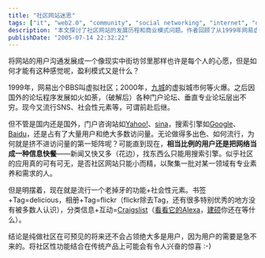 ```yaml
---
title: "社区网站迷思"
tags: ["it", "web2.0", "community", "social networking", "internet", "online communities"]
description: "本文探讨了社区网站的发展历程和商业模式问题。作者回顾了从1999年网易虚拟社区、2000年九城虚拟城市，到后来的各类论坛及现代SNS社交网站的演变过程。文章指出，尽管社区网站不断演进，但门户网站和搜索引擎仍然占据着主要流量，原因可能是多数用户仍将互联网视为“信息快餐”。作者观察到当时流行的趋势是将传统功能与社交元素结合，如书签+标签=delicious，相册+标签=flickr，并认为纯社区网站在当时还难以吸引多数用户，但将社区功能整合到传统产品中可能会带来惊喜。"
publishDate: "2005-07-14 22:32:22"
---
```


将网站的用户沟通发展成一个像现实中街坊邻里那样也许是每个人的心愿，但是如何才能有这种感觉呢，盈利模式又是什么？

1999年，网易出个BBS叫虚拟社区；2000年，[九城](http://www.the9.com/)的虚拟城市何等火爆。之后因国外的论坛程序发展如火如荼，（破解后）各种门户论坛、垂直专业论坛层出不穷。现今又流行SNS、社会性元素等，可谓前赴后继。

但不管是国内还是国外，门户咨询站如[Yahoo!](http://www.yahoo.com/)、[sina](http://www.sina.com.cn/)，搜索引擎如[Google](http://www.google.com/)、[Baidu](http://www.baidu.com/)，还是占有了大量用户和绝大多数访问量。无论做得多出色、如何流行，为何就是挤不进访问量的第一矩阵呢？可能直到现在，**相当比例的用户还是把网络当成一种信息快餐**——新闻又快又多（花边），找东西么只能用搜索引擎。似乎社区的应用真的可有可无，是否社区网站只能小而精，以聚集一批对某一领域有专业素养和需求的人。

但是明摆着，现在就是流行一个老掉牙的功能+社会性元素。书签+Tag=delicious，相册+Tag=flickr（flickr除去Tag，还有很多特别优秀的地方没有被多数人认识），分类信息+互动=[Craigslist](http://www.craigslist.org/)（[看看它的Alexa](http://www.alexa.com/data/details/traffic_details?q=&url=craigslist.org)，[建硕](http://home.wangjianshuo.com/cn/)你还在等什么）。

结论是纯做社区在可预见的将来还不会占领绝大多是用户，因为用户的需要是急不来的。将社区性功能结合在传统产品上可能会有令人兴奋的惊喜 :-)
